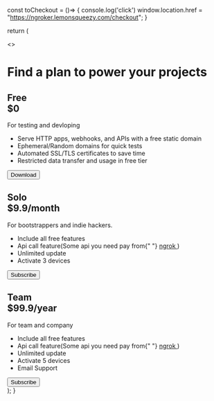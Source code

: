 

const toCheckout = ()=> {
console.log('click')
window.location.href = "https://ngroker.lemonsqueezy.com/checkout";
}

return (

<>
  <h1>Find a plan to power your projects</h1>
  <div className="mt-10 conatiner flex flex-col lg:flex-row gap-8">
    <div className="border rounded-lg p-10 basis-1/2 flex flex-col">
      <h2>
        Free <br />
        $0
      </h2>
      <p>For testing and devloping</p>
      <div className="grow">
        <ul>
          <li>Serve HTTP apps, webhooks, and APIs with a free static domain</li>
          <li>Ephemeral/Random domains for quick tests</li>
          <li>Automated SSL/TLS certificates to save time</li>
          <li>Restricted data transfer and usage in free tier</li>
        </ul>
      </div>
      <Link href="/download">
        <Button>Download</Button>
      </Link>
    </div>
    <div className="border rounded-lg p-10 basis-1/2 flex flex-col">
      <h2>
        Solo <br />
        $9.9/month
      </h2>
      <p>For bootstrappers and indie hackers.</p>
      <div className="grow">
        <ul>
          <li>Include all free features</li>
          <li>
            Api call feature(Some api you need pay from{" "}
            <a
              target="_blank"
              href="https://ngrok.com/pricing"
            >
              ngrok
            </a>
            )
          </li>
          <li>Unlimited update</li>
          <li>Activate 3 devices</li>
        </ul>
      </div>
      <Button onClick={toCheckout}>Subscribe</Button>
    </div>
    <div className="border rounded-lg p-10 basis-1/2 flex flex-col">
      <h2>
        Team <br />
        $99.9/year
      </h2>
      <p>For team and company</p>
      <div className="grow">
        <ul>
          <li>Include all free features</li>
          <li>
            Api call feature(Some api you need pay from{" "}
            <a
              target="_blank"
              href="https://ngrok.com/pricing"
            >
              ngrok
            </a>
            )
          </li>
          <li>Unlimited update</li>
          <li>Activate 5 devices</li>
          <li>Email Support</li>
        </ul>
      </div>
      <Button onClick={toCheckout}>Subscribe</Button>
    </div>
  </div>
</>
); }
